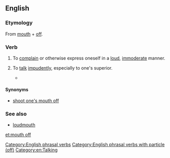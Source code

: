 ==English==

===Etymology===
From [[mouth]] + [[off]].

===Verb===
{{en-verb|head=[[to]] [[mouth]] [[off]]|mouths off|mouthing off|mouthed off}}

# {{intransitive|idiomatic}} To [[complain]] or otherwise express oneself in a [[loud]], [[immoderate]] manner.
# {{intransitive|idiomatic}} To [[talk]] [[impudent]]ly, especially to one's superior.
#* {{quote-video
|year=2008
|people=Herbert
|title=Family Guy
|episode=Play It Again, Brian
|passage=And don't you '''mouth off''' to me, or I'm gonna slap you right in your penis.}}

====Synonyms====
* [[shoot one's mouth off]]

===See also===
* [[loudmouth]]

[[Category:English phrasal verbs]]
[[Category:English phrasal verbs with particle (off)]]
[[Category:en:Talking]]

[[et:mouth off]]
